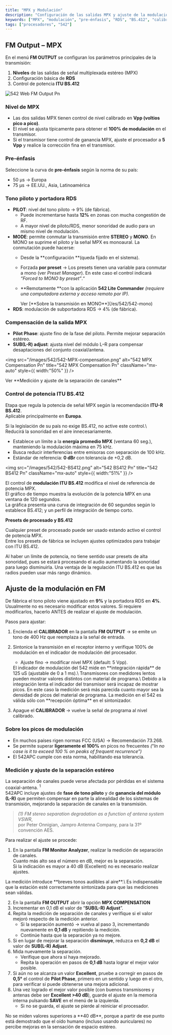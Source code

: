 ```yaml
---
title: "MPX y Modulación"
description: "Configuración de las salidas MPX y ajuste de la modulación en FM"
keywords: ["MPX", "modulación", "pre-énfasis", "RDS", "BS.412", "calibrador", "FM OUTPUT"]
tags: ["procesadores", "542"]
---
```


## FM Output – MPX

En el menú **FM OUTPUT** se configuran los parámetros principales de la transmisión:

1. **Niveles** de las salidas de señal multiplexada estéreo (MPX)
2. Configuración básica de **RDS**
3. Control de potencia **ITU BS.412**

![542 Web FM Output Pn](/images/542/542-web-FM_output.png)

### Nivel de MPX

- Las dos salidas MPX tienen control de nivel calibrado en **Vpp (voltios pico a pico)**.
- El nivel se ajusta típicamente para obtener el **100% de modulación** en el transmisor.
- Si el transmisor tiene control de ganancia MPX, ajuste el procesador a **5 Vpp** y realice la corrección fina en el transmisor.

### Pre-énfasis

Seleccione la curva de **pre-énfasis** según la norma de su país:

- 50 μs → Europa
- 75 μs → EE.UU., Asia, Latinoamérica

### Tono piloto y portadora RDS

- **PILOT**: nivel del tono piloto → 9% (de fábrica).
  - Puede incrementarse hasta **12%** en zonas con mucha congestión de RF.
  - A mayor nivel de piloto/RDS, menor sonoridad de audio para un mismo nivel de modulación.
- **MODE**: permite conmutar la transmisión entre **STEREO** y **MONO**. En MONO se suprime el piloto y la señal MPX es monoaural. La conmutación puede hacerse:
  - Desde la \*\*configuración \*\*(queda fijado en el sistema).
  - Forzada **por preset** → Los presets tienen una variable para conmutar a mono (ver _Preset Manager_). En este caso el control indicará _“Forced to MONO by preset”_.“
  - \*\*Remotamente \*\*con la aplicación **542 Lite Commander** _(requiere una computadora externa y acceso remoto por IP)._

    <Info>
      Ver [**Sobre la transmisión en MONO**](/es/542/542-mono)
    </Info>
- **RDS**: modulación de subportadora RDS → 4% (de fábrica).

### Compensación de la salida MPX

- **Pilot Phase**: ajuste fino de la fase del piloto. Permite mejorar separación estéreo.
- **SUB(L-R) adjust**: ajusta nivel del módulo L–R para compensar desaptaciones del conjunto coaxial/antena.

<img
  src="/images/542/542-MPX-compensation.png"
  alt="542 MPX Compensation Pn"
  title="542 MPX Compensation Pn"
  className="mx-auto"
  style={{ width:"50%" }}
/>

<Info>
  Ver **Medición y ajuste de la separación de canales**
</Info>

### Control de potencia ITU BS.412

Etapa que regula la potencia de señal MPX según la recomendación **ITU-R BS.412**.\
Aplicable principalmente en **Europa**.

<Danger>
  Si la legislación de su país no exige BS.412, no active este control.\
  Reducirá la sonoridad en el aire innecesariamente.
</Danger>

- Establece un límite a la **energía promedio MPX** (ventana 60 seg.), manteniendo la modulación máxima en 75 kHz.
- Busca reducir interferencias entre emisoras con separación de 100 kHz.
- Estándar de referencia: **0 dBr** con tolerancia de \+0,2 dB.

<img
  src="/images/542/542-BS412.png"
  alt="542 BS412 Pn"
  title="542 BS412 Pn"
  className="mx-auto"
  style={{ width:"51%" }}
/>

El control de **modulación ITU BS.412** modifica el nivel de referencia de potencia MPX. \
El gráfico de tiempo muestra la evolución de la potencia MPX en una ventana de 120 segundos.\
La gráfica presenta una curva de integración de 60 segundos según lo establece BS.412; y un perfil de integración de tiempo corto.

**Presets de procesado y BS.412**

Cualquier preset de procesado puede ser usado estando activo el control de potencia MPX. \
Entre los presets de fábrica se incluyen ajustes optimizados para trabajar con ITU BS.412.

<Tip>
  Al haber un límite de potencia, no tiene sentido usar presets de alta sonoridad, pues se estará procesando el audio aumentando la sonoridad para luego disminuirla. Una ventaja de la regulación ITU BS.412 es que las radios pueden usar más rango dinámico.
</Tip>

## Ajuste de la modulación en FM

De fábrica el tono piloto viene ajustado en **9%** y la portadora RDS en **4%**. \
Usualmente no es necesario modificar estos valores. Si requiere modificarlos, hacerlo ANTES de realizar el ajuste de modulación.

Pasos para ajustar:

1. Encienda el **CALIBRADOR** en la pantalla **FM OUTPUT** → se emite un tono de 400 Hz que reemplaza a la señal de entrada.
2. Sintonice la transmisión en el receptor interno y verifique 100% de modulación en el indicador de modulación del procesador.
   - Ajuste fino → modificar nivel MPX (default: 5 Vpp).

   <Note>
     El indicador de modulación del 542 mide en **integración rápida** de 125 uS (ajustable de 0 a 1 ms).\
     Transmisores con medidores lentos pueden mostrar valores distintos con material de programa.\
     Debido a la integración lenta el indicador del transmisor será incapaz de mostrar picos. En este caso la medición será más parecida cuanto mayor sea la densidad de picos del material de programa.
   </Note>
   <Warning>
     La medición en el 542 es válida sólo con **recepción óptima** en el sintonizador.
   </Warning>
3. Apague el **CALIBRADOR** → vuelve la señal de programa al nivel calibrado.

### Sobre los picos de modulación

- En muchos países rigen normas FCC (USA) → Recomendación 73.268.
- Se permite superar **ligeramente el 100%** en picos no frecuentes _(_“_In no case is it to exceed 100 % on peaks of frequent recurrence”)_
- El 542APC cumple con esta norma, habilitando esa tolerancia.

### Medición y ajuste de la separación estéreo

La separación de canales puede verse afectada por pérdidas en el sistema coaxial-antena. <sup>1</sup>\
542APC incluye ajustes de **fase de tono piloto** y de **ganancia del módulo (L-R)** que permiten compensar en parte la alinealidad de los sistemas de transmisión, mejorando la separación de canales en la transmisión.

> _(1) FM stereo separation degradation as a function of antena system VSWR_, \
> por Peter Onnigian, Jampro Antenna Company, para la 31º convención AES.

Para realizar el ajuste se procede:

1. En la pantalla **FM Monitor Analyzer**, realizar la medición de separación de canales. \
   Cuanto más alto sea el número en dB, mejor es la separación. \
   Si la indicación es mayor a 40 dB (Excellent) no es necesario realizar ajustes.

<Danger>
  La medición introduce **breves tonos audibles al aire**.\
  Es indispensable que la estación esté correctamente sintonizada para que las mediciones sean válidas.
</Danger>

2. En la pantalla **FM OUTPUT** abrir la opción **MPX COMPENSATION**
3. Incrementar en 0,1 dB el valor de “**SUB(L-R) Adjust**”.
4. Repita la medición de separación de canales y verifique si el valor mejoró respecto de la medición anterior.
   - Si la separación aumentó → vuelva al paso 3, incrementando nuevamente en **0,1 dB** y repitiendo la medición.
   - Continúe hasta que la separación ya no mejore.
5. Si en lugar de mejorar la separación **disminuye**, reduzca en **0,2 dB** el valor de **SUB(L-R) Adjust**.
6. Mida nuevamente la separación.
   - Verifique que ahora sí haya mejorado.
   - Repita la operación en pasos de **0,1 dB** hasta lograr el mejor valor posible.
7. Si aún no se alcanza un valor **Excellent**, pruebe a corregir en pasos de **0,5°** el control de **Pilot Phase**, primero en un sentido y luego en el otro, para verificar si puede obtenerse una mejora adicional.
8. Una vez logrado el mejor valor posible (con buenos transmisores y antenas debe ser **Excellent \>40 dB**), guarde el ajuste en la memoria interna pulsando **SAVE** en el menú de la izquierda.
   - Si no se guarda, el ajuste se pierde al reiniciar el procesador.

<Note>
  No se miden valores superiores a **40 dB**, porque a partir de ese punto está demostrado que el oído humano (incluso usando auriculares) no percibe mejoras en la sensación de espacio estéreo.
</Note>